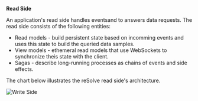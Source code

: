 **Read Side**

An application's read side handles eventsand to answers data requests. The read side consists of the following entities:

- Read models - build persistent state based on incomming events and uses this state to build the queried data samples.
- View models - ethemeral read models that use WebSockets to synchronize theis state with the client.
- Sagas - describe long-running processes as chains of events and side effects.

The chart below illustrates the reSolve read side's architecture.

![Write Side](../static/read-side-chart.png)
